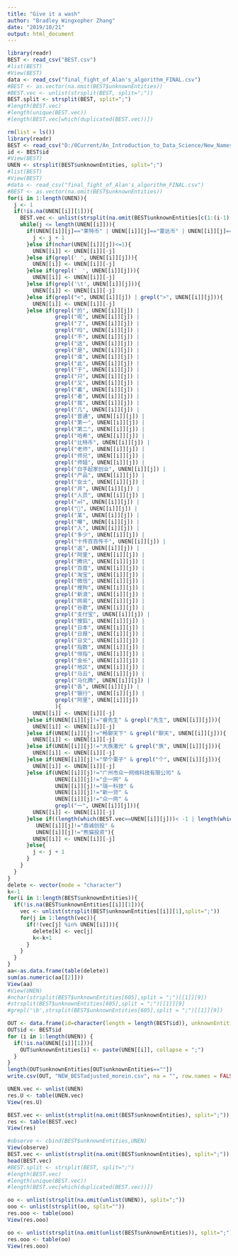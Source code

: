 ```yaml
---
title: "Give it a wash"
author: "Bradley Wingxopher Zhang"
date: "2019/10/21"
output: html_document
---
```

```r
library(readr)
BEST <- read_csv("BEST.csv")
#list(BEST)
#View(BEST)
data <- read_csv("final_fight_of_Alan's_algorithm_FINAL.csv")
#BEST <- as.vector(na.omit(BEST$unknownEntities))
#BEST.vec <- unlist(strsplit(BEST, split=";"))
BEST.split <- strsplit(BEST, split=";")
#length(BEST.vec)
#length(unique(BEST.vec))
#length(BEST.vec[which(duplicated(BEST.vec))])
```

```r
rm(list = ls())
library(readr)
BEST <- read_csv("D:/0Current/An_Introduction_to_Data_Science/New_Names/Round2/raw_statistics/R2-final_fight_of_Alan's_algorithm_FINAL.csv")
id <- BEST$id
#View(BEST)
UNEN <- strsplit(BEST$unknownEntities, split=";")
#list(BEST)
#View(BEST)
#data <- read_csv("final_fight_of_Alan's_algorithm_FINAL.csv")
#BEST <- as.vector(na.omit(BEST$unknownEntities))
for(i in 1:length(UNEN)){
  j <- 1
  if(!is.na(UNEN[[i]][1])){
    BEST.vec <- unlist(strsplit(na.omit(BEST$unknownEntities[c(1:(i-1),i+1:length(UNEN))]), split=";"))
    while(j <= length(UNEN[[i]])){
      if(UNEN[[i]][j]=="莱特币" | UNEN[[i]][j]=="雷达币" | UNEN[[i]][j]=="宜人贷"){
        j <- j + 1
      }else if(nchar(UNEN[[i]][j])<=1){
        UNEN[[i]] <- UNEN[[i]][-j]
      }else if(grepl(' ', UNEN[[i]][j])){
        UNEN[[i]] <- UNEN[[i]][-j]
      }else if(grepl('　', UNEN[[i]][j])){
        UNEN[[i]] <- UNEN[[i]][-j]
      }else if(grepl('\t', UNEN[[i]][j])){
        UNEN[[i]] <- UNEN[[i]][-j]
      }else if(grepl("<", UNEN[[i]][j]) | grepl(">", UNEN[[i]][j])){
        UNEN[[i]] <- UNEN[[i]][-j]
      }else if(grepl("的", UNEN[[i]][j]) | 
               grepl("呢", UNEN[[i]][j]) | 
               grepl("了", UNEN[[i]][j]) | 
               grepl("吗", UNEN[[i]][j]) | 
               grepl("不", UNEN[[i]][j]) | 
               grepl("这", UNEN[[i]][j]) | 
               grepl("是", UNEN[[i]][j]) | 
               grepl("谁", UNEN[[i]][j]) | 
               grepl("此", UNEN[[i]][j]) | 
               grepl("于", UNEN[[i]][j]) | 
               grepl("只", UNEN[[i]][j]) | 
               grepl("又", UNEN[[i]][j]) | 
               grepl("着", UNEN[[i]][j]) |
               grepl("者", UNEN[[i]][j]) | 
               grepl("我", UNEN[[i]][j]) | 
               grepl("几", UNEN[[i]][j]) | 
               grepl("普通", UNEN[[i]][j]) | 
               grepl("第一", UNEN[[i]][j]) | 
               grepl("第二", UNEN[[i]][j]) | 
               grepl("哈希", UNEN[[i]][j]) | 
               grepl("比特币", UNEN[[i]][j]) | 
               grepl("老师", UNEN[[i]][j]) | 
               grepl("师兄", UNEN[[i]][j]) | 
               grepl("师姐", UNEN[[i]][j]) | 
               grepl("白手起家创业", UNEN[[i]][j]) | 
               grepl("产品", UNEN[[i]][j]) | 
               grepl("女士", UNEN[[i]][j]) | 
               grepl("并", UNEN[[i]][j]) | 
               grepl("人员", UNEN[[i]][j]) | 
               grepl("㎡", UNEN[[i]][j]) | 
               grepl("", UNEN[[i]][j]) | 
               grepl("某", UNEN[[i]][j]) | 
               grepl("曝", UNEN[[i]][j]) | 
               grepl("入", UNEN[[i]][j]) | 
               grepl("多少", UNEN[[i]][j]) | 
               grepl("十传百百传千", UNEN[[i]][j]) | 
               grepl("返", UNEN[[i]][j]) | 
               grepl("阿里", UNEN[[i]][j]) | 
               grepl("腾讯", UNEN[[i]][j]) | 
               grepl("百度", UNEN[[i]][j]) | 
               grepl("淘宝", UNEN[[i]][j]) | 
               grepl("微信", UNEN[[i]][j]) | 
               grepl("搜狗", UNEN[[i]][j]) | 
               grepl("新浪", UNEN[[i]][j]) | 
               grepl("网易", UNEN[[i]][j]) | 
               grepl("谷歌", UNEN[[i]][j]) | 
               grepl("支付宝", UNEN[[i]][j]) | 
               grepl("搜狐", UNEN[[i]][j]) | 
               grepl("日本", UNEN[[i]][j]) | 
               grepl("日报", UNEN[[i]][j]) | 
               grepl("日文", UNEN[[i]][j]) | 
               grepl("指数", UNEN[[i]][j]) | 
               grepl("恒指", UNEN[[i]][j]) | 
               grepl("会长", UNEN[[i]][j]) | 
               grepl("地区", UNEN[[i]][j]) | 
               grepl("马云", UNEN[[i]][j]) | 
               grepl("马化腾", UNEN[[i]][j]) | 
               grepl("各", UNEN[[i]][j]) | 
               grepl("银行", UNEN[[i]][j]) | 
               grepl("阿里", UNEN[[i]][j])
               ){
        UNEN[[i]] <- UNEN[[i]][-j]
      }else if(UNEN[[i]][j]!="睿先生" & grepl("先生", UNEN[[i]][j])){
        UNEN[[i]] <- UNEN[[i]][-j]
      }else if(UNEN[[i]][j]!="畅聊天下" & grepl("聊天", UNEN[[i]][j])){
        UNEN[[i]] <- UNEN[[i]][-j]
      }else if(UNEN[[i]][j]!="大族激光" & grepl("族", UNEN[[i]][j])){
        UNEN[[i]] <- UNEN[[i]][-j]
      }else if(UNEN[[i]][j]!="举个栗子" & grepl("个", UNEN[[i]][j])){
        UNEN[[i]] <- UNEN[[i]][-j]
      }else if(UNEN[[i]][j]!="广州市众一网络科技有限公司" & 
               UNEN[[i]][j]!="企一网" &
               UNEN[[i]][j]!="瑞一科技" &
               UNEN[[i]][j]!="新一贷" &
               UNEN[[i]][j]!="众一网" &
               grepl("一", UNEN[[i]][j])){
        UNEN[[i]] <- UNEN[[i]][-j]
      }else if((length(which(BEST.vec==UNEN[[i]][j]))< -1 | length(which(BEST.vec==UNEN[[i]][j]))>18) & 
         UNEN[[i]][j]!="鼎诚创投" & 
         UNEN[[i]][j]!="熊猫投资"){
        UNEN[[i]] <- UNEN[[i]][-j]
      }else{
        j <- j + 1
      }
    }
  }
}
delete <- vector(mode = "character")
k<-1
for(i in 1:length(BEST$unknownEntities)){
  if(!is.na(BEST$unknownEntities[[i]][1])){
    vec <- unlist(strsplit(BEST$unknownEntities[[i]][1],split=";"))
    for(j in 1:length(vec)){
      if(!(vec[j] %in% UNEN[[i]])){
        delete[k] <- vec[j]
        k<-k+1
      }
    }
  }
}
aa<-as.data.frame(table(delete))
sum(as.numeric(aa[[2]]))
View(aa)
#View(UNEN)
#nchar(strsplit(BEST$unknownEntities[605],split = ";")[[1]][9])
#strsplit(BEST$unknownEntities[605],split = ";")[[1]][9]
#grepl('\b',strsplit(BEST$unknownEntities[605],split = ";")[[1]][9])
```

```R
OUT <- data.frame(id=character(length = length(BEST$id)), unknownEntities=character(length = length(BEST$unknownEntities)), stringsAsFactors = FALSE)
OUT$id <- BEST$id
for (i in 1:length(UNEN)) {
  if(!is.na(UNEN[[i]][1])){
    OUT$unknownEntities[i] <- paste(UNEN[[i]], collapse = ";")
  }
}
length(OUT$unknownEntities[OUT$unknownEntities==""])
write.csv(OUT, "NEW_BESTadjusted_morein.csv", na = "", row.names = FALSE)
```

```r
UNEN.vec <- unlist(UNEN)
res.U <- table(UNEN.vec)
View(res.U)
```

```r
BEST.vec <- unlist(strsplit(na.omit(BEST$unknownEntities), split=";"))
res <- table(BEST.vec)
View(res)
```

```r
#observe <- cbind(BEST$unknownEntities,UNEN)
View(observe)
BEST.vec <- unlist(strsplit(na.omit(BEST$unknownEntities), split=";"))
head(BEST.vec)
#BEST.split <- strsplit(BEST, split=";")
#length(BEST.vec)
#length(unique(BEST.vec))
#length(BEST.vec[which(duplicated(BEST.vec))])
```

```r
oo <- unlist(strsplit(na.omit(unlist(UNEN)), split=";"))
ooo <- unlist(strsplit(oo, split=""))
res.ooo <- table(ooo)
View(res.ooo)
```

```r
oo <- unlist(strsplit(na.omit(unlist(BEST$unknownEntities)), split=";"))
res.ooo <- table(oo)
View(res.ooo)
```